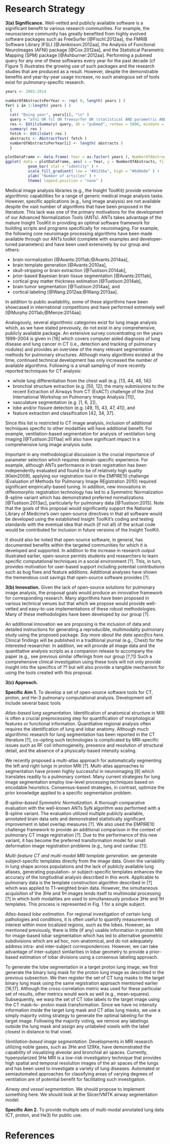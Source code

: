 
# Research Strategy

__3(a) Significance.__  Well-vetted and publicly available software is a significant benefit
to various research communities.  For example, the neuroscience community has greatly
benefited from highly evolved software packages such as FreeSurfer [@Fischl:2012aa], the FMRIB Software
Library (FSL) [@Jenkinson:2012aa], the Analysis of Functional NeuroImages (AFNI) package [@Cox:2012aa], and the
Statistical Parametric Mapping (SPM) package [@Ashburner:2012aa].  Performing a pubmed query for any one of
these softwares every year for the past decade (cf Figure 1) illustrates the growing use of
such packages and the research studies that are produced as a result.  However, despite the
demonstrable benefits and year-by-year usage increase, no such analogous set of tools exist
for pulmonary-specific research.

```r
years <- 2005:2014

numberOfAbstractsPerYear <- rep( 0, length( years ) )
for( i in 1:length( years ) )
  {
  cat( "Doing year", years[i], "\n" )
  query = "afni OR fsl OR freesurfer OR (statistical AND parametric AND mapping)"
  res <- EUtilsSummary( query, db = "pubmed", retmax = 5000, mindate = as.character( years[i] ), maxdate = as.character( years[i] ) )
  summary( res )
  fetch <- EUtilsGet( res )
  abstracts <- AbstractText( fetch )
  numberOfAbstractsPerYear[i] <- length( abstracts )
  }

plotDataFrame <- data.frame( Year = as.factor( years ), NumberOfAbstracts = numberOfAbstractsPerYear )
ggplot( data = plotDataFrame, aes( x = Year, y = NumberOfAbstracts, fill = NumberOfAbstracts ) ) +
          geom_bar( stat = "identity" ) +
          scale_fill_gradient( low = "#01256e", high = "#6d0e0e" ) +
          ylab( "Number of articles" ) +
          theme( legend.position = "none" )
```

Medical image analysis libraries (e.g., the Insight ToolKit) provide extensive algorithmic
capabilities for a range of generic medical image analysis tasks.  However, specific
applications (e.g., lung image analysis) are not available despite the vast number of algorithms
that have been proposed in the literature.  This lack was one of the primary motivations
for the development of our Advanced Normalization Tools (ANTs).  ANTs takes advantage of
the mature Insight ToolKit in providing an optimal software framework for building scripts
and programs specifically for neuroimaging.  For example, the following core neuroimage
processing algorithms have been made available through our ANTs toolkit (complete with
examples and developer-tuned parameters)  and have been used extensively by our group and
others:

* brain normalization [@Avants:2011ab;@Avants:2014aa],
* brain template generation [@Avants:2010aa],
* skull-stripping or brain extraction [@Tustison:2014ab],
* prior-based Bayesian brain tissue segmentation [@Avants:2011ab],
* cortical gray matter thickness estimation [@Tustison:2014ab],
* brain tumor segmentation [@Tustison:2014aa], and
* cortical labeling [@Wang:2012aa;@Wang:2013aa].

In addition to public availability, some of these algorithms have been showcased in
international competitions and have performed extremely well [@Murphy:2011ab;@Menze:2014aa].

Analogously, several algorithmic categories exist for lung image analysis which, as we have
stated previously, do not exist in any comprehensive, publicly available package.  An
extensive survey concentrating on the years 1999–2004 is given in [16] which covers computer
aided diagnosis of lung disease and lung cancer in CT (i.e., detection and tracking of
pulmonary nodules) and provides an overview of the many relevant segmentation methods for
pulmonary structures. Although many algorithms existed at the time, continued technical
development has only increased the number of available algorithms.  Following is a small
sampling of more recently reported techniques for CT analysis:

* whole lung differentiation from the chest wall (e.g. [13, 44, 46, 14])
* bronchial structure extraction (e.g. [50, 12]; the many submissions to the recent Extraction of Airways from CT (ExACT) challenge of the 2nd International Workshop on Pulmonary Image Analysis [11]),
* vasculature segmentation (e.g. [1, 6, 2]),
* lobe and/or fissure detection (e.g. [49, 15, 43, 47, 41]), and
* feature extraction and classification [42, 34, 37].

Since this list is restricted to CT image analysis, inclusion of additional techniques
specific to other modalities will have additional benefit.  For example, ventilation-based
segmentation for analysis of ventilation lung imaging [@Tustison:2011aa] will also have
significant impact in a comprehensive lung image analysis suite.

Important in any methodological discussion is the crucial importance of parameter selection
which requires domain-specific experience.  For example, although ANTs performance in brain
registration has been independently evaluated and found to be of relatively high quality
[Klein2009], applying our registration tool in the EMPIRE10 challenge (Evaluation of Methods
for Pulmonary Image REgistration 2010) required significant empirically-based tuning.  In
addition, new innovations in diffeomorphic registration technology has led to a Symmetric
Normalization B-spline variant which has demonstrated preferred normalizations [@Tustison:2013ac],
particularly for pulmonary data [@Tustison:2015].  Note that the goals of this proposal would
significantly support the National Library of Medicine’s own open-source directives in that
all software would be developed using the established Insight ToolKit’s coding and testing
standards with the eventual idea that much (if not all) of the actual code would be contributed
for inclusion in future versions of the Insight ToolKit.

It should also be noted that open-source software, in general, has documented benefits
within the targeted communities for which it is developed and supported.  In addition to
the increase in research output illustrated earlier, open-source permits students and
researchers to learn specific computational techniques in a social environment [?].
This, in turn, provides motivation for user-based support including potential contributions
such as bug fixes and feature additions.  Additional analyses have shown the tremendous
cost savings that open-source software provides [?].

__3(b) Innovation.__  Given the lack of open-source solutions for pulmonary image analysis,
the proposal goals would produce an innovative framework for corresponding research.
Many algorithms have been proposed in various technical venues but that which we propose
would provide well-vetted and easy-to-use implementations of these robust methodologies.
Many of these methodologies have been developed by our group [?].

An additional innovation we are proposing is the inclusion of data and detailed instructions
for generating a reproducible, multimodality pulmonary study using the proposed package.
_Say more about the data specifics here._  Clinical findings will be published in a traditional
journal (e.g., Chest) for the interested researcher.  In addition, we will provide all image
data and the quantitative analysis scripts as a companion release to accompany the paper
(e.g., see previous similar offerings from our group [?,?]) Such a comprehensive clinical
investigation using these tools will not only provide insight into the specifics of ??
but will also provide a tangible mechanism for using the tools created with this proposal.

__3(c) Approach.__

__Specific Aim 1.__  To develop a set of open-source software tools for CT, proton, and He-3
pulmonary computational analysis.  Development will include several basic tools

_Atlas-based lung segmentation._  Identification of anatomical structure in MRI is often a
crucial preprocessing step for quantification of morphological features or functional
information.  Quantitative regional analysis often requires the identification of lung
and lobar anatomy.  Although much algorithmic research for lung segmentation has been
reported in the CT literature [?],  co-opting such technologies is complicated by MRI-specific
issues such as RF coil inhomogeneity, presence and resolution of structural detail, and
the absence of a physically-based intensity scaling.

We recently proposed a multi-atlas approach for automatically segmenting the left and right
lungs in proton MRI [?].  Multi-atlas approaches to segmentation have proven highly
successful in neuroimaging [9] which translates readily to a pulmonary context.  Many
current strategies for lung image segmentation employ low-level processing techniques based
on encodable heuristics.  Consensus-based strategies, in contrast, optimize the prior
knowledge applied to a specific segmentation problem.

_B-spline-based Symmetric Normalization._  A thorough comparative evaluation with the
well-known ANTs SyN algorithm was performed with a B-spline variant.  The evaluation
utilized multiple publicly available, annotated brain data sets and demonstrated
statistically significant improvement in label overlap measures [?].   We also used the
EMPIRE10 challenge framework to provide an additional comparison in the context of
pulmonary CT image registration [?].  Due to the performance of this new variant,
it has become the preferred transformation model for small deformation image registration
problems (e.g., lung and cardiac [?]).

_Multi-feature CT and multi-modal MRI template generation._  we generate subject-specific
templates directly from the image data.  Given the variability in lung shape across
populations and the lack of publicly available lung atlases, generating population- or
subject-specific templates enhances the accuracy of the longitudinal analysis described
in this work.  Applicable to pulmonary data is the template construction algorithm described
in [?] which was applied to T1-weighted brain data.   However, the simultaneous acquisition
of the 3He and 1H images lends itself to multimodal processing [?] in which both modalities
are used to simultaneously produce 3He and 1H templates.  This process is represented in
Fig. 1 for a single subject.

_Atlas-based lobe estimation._  For regional investigation of certain lung pathologies and
conditions, it is often useful to quantify measurements of interest within more localized
regions, such as the lobes.  However, as mentioned previously, there is little (if any)
usable information in proton MRI for image-based lobar segmentation which has led to
alternative geometric subdivisions which are ad hoc, non-anatomical, and do not adequately
address intra- and inter-subject correspondences.  However, we can take advantage of
inter-subject similarities in lobar geometry to provide a prior-based estimation of
lobar divisions using a consensus labeling approach.

To generate the lobe segmentation in a target proton lung image, we first generate the
binary lung mask for the proton lung image as described in the previous subsection.  We
then register the set of CT lung masks to the target binary lung mask using the same
registration approach mentioned earlier [16,17].   Although the cross-correlation metric
was used for these particular set of results, other metrics would work as well (e.g.,
mean-squares).  Subsequently, we warp the set of CT lobe labels to the target image using
the CT mask-to- proton mask transformation.  Since we have no intensity information inside
the target lung mask and CT atlas lung masks, we use a simply majority voting strategy to
generate the optimal labeling for the target image.  Following the majority voting, we
remove any labelings outside the lung mask and assign any unlabeled voxels with the label
closest in distance to that voxel.

_Ventilation-based image segmentation._  Developments in MRI research utilizing noble gases,
such as 3He and 129Xe, have demonstrated the capability of visualizing alveolar and bronchial
air spaces. Currently, hyperpolarized 3He MRI is a low-risk investigatory technique that
provides high spatial and temporal resolution images of the air spaces of the lungs and has
been used to investigate a variety of lung diseases. Automated or semiautomated approaches
for classifying areas of varying degrees of ventilation are of potential benefit for
facilitating such investigation.

_Airway and vessel segmentation._  We should propose to implement something here.  We should look at the Slicer/VMTK airway segmentation model.

__Specific Aim 2.__  To provide multiple sets of multi-modal annotated lung data (CT, proton, and He3) for public use.

\input{ct_table.tex}
\clearpage

\newpage

# References


